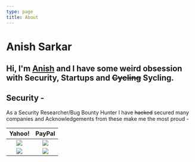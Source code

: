 ```yaml
---
type: page
title: About
---
```

# Anish Sarkar
Hi, I'm **[Anish](https://anishwantstobeasecurity.engineer/images/FBF78BCC-9599-4726-9770-1FB9AEFE7394.png)** and I have some weird obsession with **Security**, **Startups** and ~~Cycling~~ **Sycling**.
---
## Security - 
As a Security Researcher/Bug Bounty Hunter I have ~~hacked~~ secured many companies and Acknowledgements from these make me the most proud -



Yahoo!                |  PayPal
:-------------------------:|:-------------------------:
![](https://anishwantstobeasecurity.engineer/images/paypal.jpg)  |  ![](https://anishwantstobeasecurity.engineer/images/yahoo.jpg)
![](https://anishwantstobeasecurity.engineer/images/yahoo.jpg) | ![](https://anishwantstobeasecurity.engineer/images/paypal.jpg)  
